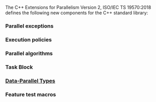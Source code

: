 {{title|Extensions for parallelism, version 2}}
{{navbar
|heading1 = cpp/navbar heading
|content1 = cpp/navbar content
|heading2 = cpp/experimental/navbar heading
|content2 = cpp/experimental/navbar content
|heading3 = cpp/experimental/parallelism 2/navbar heading
|content3 = cpp/experimental/parallelism 2/navbar content
}}

The C++ Extensions for Parallelism Version 2, ISO/IEC TS 19570:2018 defines the following new components for the C++ standard library:

===Parallel exceptions===
{{dsc begin}}
{{dsc header | experimental/exception_list }}
{{dsc class | cpp/experimental/exception_list | exceptions raised during parallel executions}}
{{dsc end}}

===Execution policies===
{{dsc begin}}
{{dsc header | experimental/execution_policy }}
{{dsc class | cpp/experimental/execution_policy_tag_t_v2 | title=unsequenced_policy&lt;br&gt;vector_policy | execution policy types}}
{{dsc const | cpp/experimental/execution_policy_tag_v2 | title=unseq&lt;br&gt;vec| global execution policy objects}}
{{dsc end}}

===Parallel algorithms===
{{todo}}

===Task Block===
{{todo}}

===[[cpp/experimental/simd|Data-Parallel Types]]===
{{dsc begin}}
{{dsc inc | cpp/experimental/simd/dsc simd}}
{{dsc inc | cpp/experimental/simd/dsc simd_mask}}
{{dsc end}}

===Feature test macros===
{{dsc begin}}
{{dsc header | experimental/task_block }}
{{dsc macro const | __cpp_lib_experimental_parallel_task_block | nolink=true | a value of at least {{c|201711}} indicates that the task block functionality is supported }}

{{dsc header | experimental/execution }}
{{dsc macro const | __cpp_lib_experimental_execution_vector_policy | nolink=true | a value of at least {{c|201711}} indicates that the vector and wavefront policies are supported }}

{{dsc header | experimental/algorithm }}
{{dsc macro const | __cpp_lib_experimental_parallel_for_loop | nolink=true | a value of at least {{c|201711}} indicates that the {{tt|for_loop}} class of algorithms is supported }}

{{dsc header | experimental/simd }}
{{dsc macro const | __cpp_lib_experimental_parallel_simd | nolink=true | a value of at least {{c|201803}} indicates that the data-parallel types library is supported }}
{{dsc end}}

{{langlinks|ja|zh}}